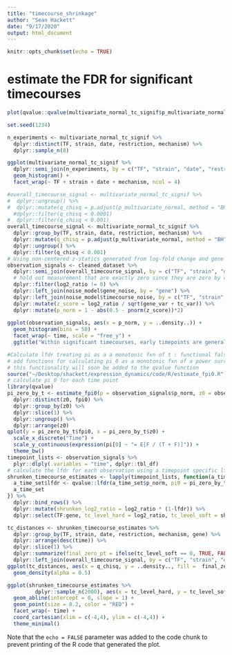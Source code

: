 ```yaml
---
title: "timecourse_shrinkage"
author: "Sean Hackett"
date: "9/17/2020"
output: html_document
---
```


```r
knitr::opts_chunk$set(echo = TRUE)
```

# estimate the FDR for significant timecourses

```r
plot(qvalue::qvalue(multivariate_normal_tc_signif$p_multivariate_normal))
```

```r
set.seed(1234)

n_experiments <- multivariate_normal_tc_signif %>%
  dplyr::distinct(TF, strain, date, restriction, mechanism) %>%
  dplyr::sample_n(8)

ggplot(multivariate_normal_tc_signif %>%
  dplyr::semi_join(n_experiments, by = c("TF", "strain", "date", "restriction", "mechanism")), aes(x = p_multivariate_normal, y = ..density..)) +
  geom_histogram() +
  facet_wrap(~ TF + strain + date + mechanism, ncol = 4)
```

```r
#overall_timecourse_signal <- multivariate_normal_tc_signif %>%
#  dplyr::ungroup() %>%
#  dplyr::mutate(q_chisq = p.adjust(p_multivariate_normal, method = "BH")) %>%
  #dplyr::filter(q_chisq < 0.0001)
#  dplyr::filter(q_chisq < 0.001)
overall_timecourse_signal <- multivariate_normal_tc_signif %>%
  dplyr::group_by(TF, strain, date, restriction, mechanism) %>%
  dplyr::mutate(q_chisq = p.adjust(p_multivariate_normal, method = "BH")) %>%
  dplyr::ungroup() %>%
  dplyr::filter(q_chisq < 0.001)
# Using non-centered z-statics generated from log-fold change and gene + timecourse noise estimate the local false discovery rate (lfdr) of individual observations
observation_signals <- cleaned_dataset %>%
  dplyr::semi_join(overall_timecourse_signal, by = c("TF", "strain", "date", "restriction", "mechanism", "gene")) %>%
  # hold out measurement that are exactly zero since they are zero by construction
  dplyr::filter(log2_ratio != 0) %>%
  dplyr::left_join(noise_model$gene_noise, by = "gene") %>%
  dplyr::left_join(noise_model$timecourse_noise, by = c("TF", "strain", "date", "restriction", "mechanism")) %>%
  dplyr::mutate(z_score = log2_ratio / sqrt(gene_var + tc_var)) %>%
  dplyr::mutate(p_norm = 1 - abs(0.5 - pnorm(z_score))*2)
  
ggplot(observation_signals, aes(x = p_norm, y = ..density..)) +
  geom_histogram(bins = 50) +
  facet_wrap(~ time, scale = "free_y") +
  ggtitle("Within significant timecourses, early timepoints are generally noise; later timepoints, generally are signal")
```

```r
#Calculate lfdr treating pi as a a monotonic fxn of t : functional false discovery rate testing
# add functions for calculating pi_0 as a monotonic fxn of a power surrogate (here t).
# this functionality will soon be added to the qvalue function
source("~/Desktop/shackett/expression_dynamics/code/R/estimate_fpi0.R")
# calculate pi_0 for each time point
library(qvalue)
pi_zero_by_t <- estimate_fpi0(p = observation_signals$p_norm, z0 = observation_signals$time)$table %>%
  dplyr::distinct(z0, fpi0) %>%
  dplyr::group_by(z0) %>%
  dplyr::slice(1) %>%
  dplyr::ungroup() %>%
  dplyr::arrange(z0)
qplot(y = pi_zero_by_t$fpi0, x = pi_zero_by_t$z0) +
  scale_x_discrete("Time") +
  scale_y_continuous(expression(pi[0] ~ "= E[F / (T + F)]")) +
  theme_bw()
timepoint_lists <- observation_signals %>%
  plyr::dlply(.variables = "time", dplyr::tbl_df)
# calculate the lfdr for each observation using a timepoint specific lfdr
shrunken_timecourse_estimates <- lapply(timepoint_lists, function(a_time_set) {
  a_time_set$lfdr <- qvalue::lfdr(a_time_set$p_norm, pi0 = pi_zero_by_t$fpi0[pi_zero_by_t$z0 == a_time_set$time[1]])
  a_time_set
}) %>%
  dplyr::bind_rows() %>%
  dplyr::mutate(shrunken_log2_ratio = log2_ratio * (1-lfdr)) %>%
  dplyr::select(TF:gene, tc_level_hard = log2_ratio, tc_level_soft = shrunken_log2_ratio)
```

```r
tc_distances <- shrunken_timecourse_estimates %>%
  dplyr::group_by(TF, strain, date, restriction, mechanism, gene) %>%
  dplyr::arrange(desc(time)) %>%
  dplyr::slice(1) %>%
  dplyr::summarize(final_zero_pt = ifelse(tc_level_soft == 0, TRUE, FALSE)) %>%
  dplyr::left_join(overall_timecourse_signal, by = c("TF", "strain", "date", "restriction", "mechanism", "gene"))
ggplot(tc_distances, aes(x = q_chisq, y = ..density.., fill =  final_zero_pt)) +
  geom_density(alpha = 0.5)
```


```r
ggplot(shrunken_timecourse_estimates %>%
         dplyr::sample_n(2000), aes(x = tc_level_hard, y = tc_level_soft)) +
  geom_abline(intercept = 0, slope = 1) +
  geom_point(size = 0.2, color = "RED") +
  facet_wrap(~ time) +
  coord_cartesian(xlim = c(-4,4), ylim = c(-4,4)) +
  theme_minimal()
```

Note that the `echo = FALSE` parameter was added to the code chunk to prevent printing of the R code that generated the plot.
